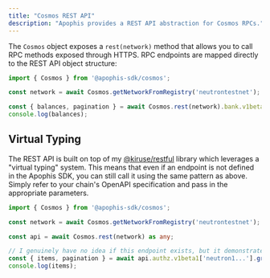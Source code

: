 ```yaml
---
title: "Cosmos REST API"
description: "Apophis provides a REST API abstraction for Cosmos RPCs."
---
```


The `Cosmos` object exposes a `rest(network)` method that allows you to call RPC methods exposed
through HTTPS. RPC endpoints are mapped directly to the REST API object structure:

```ts
import { Cosmos } from '@apophis-sdk/cosmos';

const network = await Cosmos.getNetworkFromRegistry('neutrontestnet');

const { balances, pagination } = await Cosmos.rest(network).bank.v1beta1.balances['neutron1...']('GET');
console.log(balances);
```

## Virtual Typing
The REST API is built on top of my [@kiruse/restful](https://github.com/kiruse/restful.ts) library
which leverages a "virtual typing" system. This means that even if an endpoint is not defined in
the Apophis SDK, you can still call it using the same pattern as above. Simply refer to your chain's
OpenAPI specification and pass in the appropriate parameters.

```ts
import { Cosmos } from '@apophis-sdk/cosmos';

const network = await Cosmos.getNetworkFromRegistry('neutrontestnet');

const api = await Cosmos.rest(network) as any;

// I genuinely have no idea if this endpoint exists, but it demonstrates the point
const { items, pagination } = await api.authz.v1beta1['neutron1...'].grants('GET');
console.log(items);
```